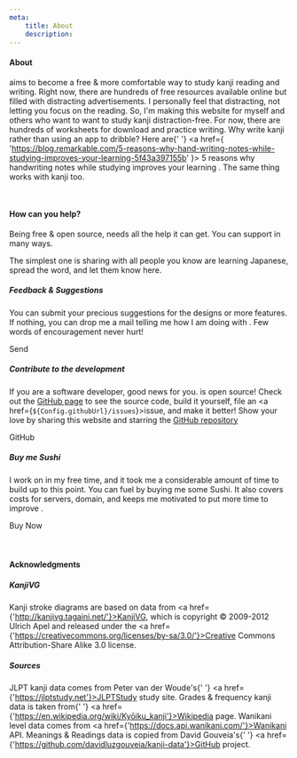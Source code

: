 ```yaml
---
meta:
    title: About
    description:
---
```




#### About

<TextLogo /> aims to become a free & more comfortable way to study kanji reading and
writing. Right now, there are hundreds of free resources available online but filled
with distracting advertisements. I personally feel that distracting, not letting you
focus on the reading. So, I&apos;m making this website for myself and others who
want to want to study kanji distraction-free. For now, there are hundreds of
worksheets for download and practice writing. Why write kanji rather than using an
app to dribble? Here are{' '}
<a
    href={
        'https://blog.remarkable.com/5-reasons-why-hand-writing-notes-while-studying-improves-your-learning-5f43a397155b'
    }>
    5 reasons why handwriting notes while studying improves your learning
</a>
. The same thing works with kanji too.

<br />

#### How can you help?

Being free & open source, <TextLogo /> needs all the help it can get. You can
support <TextLogo /> in many ways.

The simplest one is sharing <TextLogo /> with all people you know are learning
Japanese, spread the word, and let them know <TextLogo /> here.

<ShareSheet />

##### Feedback & Suggestions

You can submit your precious suggestions for the designs or more features. If
nothing, you can drop me a mail telling me how I am doing with <TextLogo />. Few
words of encouragement never hurt!

<div className="py-8">
    <LinkButton link={`mailto:${Config.contactEmail}`} startIcon={FaEnvelope}>
        Send
    </LinkButton>
</div>

##### Contribute to the development

If you are a software developer, good news for you. <TextLogo /> is open source!
Check out the <a href={Config.githubUrl}>GitHub page</a> to see the source code,
build it yourself, file an <a href={`${Config.githubUrl}/issues`}>issue</a>, and
make it better! Show your love by sharing this website and starring the [GitHub repository](Config.githubUrl)

<div className="py-8">
    <LinkButton link={Config.githubUrl} startIcon={FaGithub}>
        GitHub
    </LinkButton>
</div>

##### Buy me Sushi

I work on <TextLogo /> in my free time, and it took me a considerable amount of time
to build up to this point. You can fuel <TextLogo /> by buying me some Sushi. It
also covers costs for servers, domain, and keeps me motivated to put more time to
improve <TextLogo />.

<div className="py-8">
    <LinkButton link={Config.bmcUrl} startIcon={FaMoneyBill}>
        Buy Now
    </LinkButton>
</div>

<br />
<br />

#### Acknowledgments

##### KanjiVG

Kanji stroke diagrams are based on data from
<a href={'http://kanjivg.tagaini.net/'}>KanjiVG</a>, which is copyright © 2009-2012
Ulrich Apel and released under the <a href={'https://creativecommons.org/licenses/by-sa/3.0/'}>Creative Commons Attribution-Share Alike 3.0</a> license.

##### Sources

JLPT kanji data comes from Peter van der Woude&apos;s{' '}
<a href={'https://jlptstudy.net'}>JLPTStudy</a> study site. Grades & frequency kanji
data is taken from{' '}
<a href={'https://en.wikipedia.org/wiki/Kyōiku_kanji'}>Wikipedia</a> page. Wanikani
level data comes from <a href={'https://docs.api.wanikani.com/'}>Wanikani API</a>.
Meanings & Readings data is copied from David Gouveia&apos;s{' '}
<a href={'https://github.com/davidluzgouveia/kanji-data'}>GitHub</a> project.
